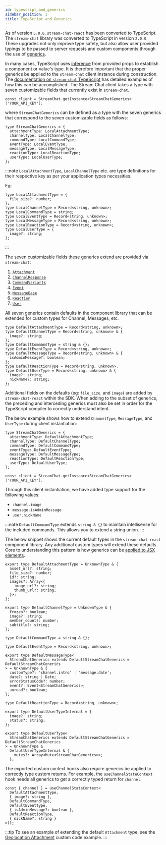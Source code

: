 ```yaml
---
id: typescript_and_generics
sidebar_position: 3
title: TypeScript and Generics
---
```


As of version `5.0.0`, `stream-chat-react` has been converted to TypeScript. The `stream-chat` library was converted to TypeScript in version `2.0.0`.
These upgrades not only improve type safety, but also allow user provided typings to be passed to server requests and custom components through
the use of [generics](https://www.typescriptlang.org/docs/handbook/2/generics.html).

In many cases, TypeScript uses [inference](https://www.typescriptlang.org/docs/handbook/type-inference.html) from provided props to establish a component or
value's type. It is therefore important that the proper generics be applied to the `stream-chat` client instance during construction. The
[documentation on `stream-chat` TypeScript](https://github.com/GetStream/stream-chat-js#typescript-v2xx) has detailed examples of how this can be accomplished.
The Stream Chat client takes a type with seven customizable fields that currently exist in `stream-chat`.

```tsx
const client = StreamChat.getInstance<StreamChatGenerics>('YOUR_API_KEY');
```

where `StreamChatGenerics` can be defined as a type with the seven generics that correspond to the seven customizable fields as follows:

```tsx
type StreamChatGenerics = {
  attachmentType: LocalAttachmentType;
  channelType: LocalChannelType;
  commandType: LocalCommandType;
  eventType: LocalEventType;
  messageType: LocalMessageType;
  reactionType: LocalReactionType;
  userType: LocalUserType;
};
```

:::note
`LocalAttachmentType`, `LocalChannelType` etc. are type definitions for their respective key as per your application types necessities.

Eg:

```tsx
type LocalAttachmentType = {
  file_size?: number;
};
type LocalChannelType = Record<string, unknown>;
type LocalCommandType = string;
type LocalEventType = Record<string, unknown>;
type LocalMessageType = Record<string, unknown>;
type LocalReactionType = Record<string, unknown>;
type LocalUserType = {
  image?: string;
};
```

:::

The seven customizable fields these generics extend are provided via `stream-chat`:

1. [`Attachment`](https://github.com/GetStream/stream-chat-js/blob/534bcb09a971caea9f187f31b005e9e3b1413a67/src/types.ts#L1166)
2. [`ChannelResponse`](https://github.com/GetStream/stream-chat-js/blob/534bcb09a971caea9f187f31b005e9e3b1413a67/src/types.ts#L104)
3. [`CommandVariants`](https://github.com/GetStream/stream-chat-js/blob/534bcb09a971caea9f187f31b005e9e3b1413a67/src/types.ts#L1271)
4. [`Event`](https://github.com/GetStream/stream-chat-js/blob/534bcb09a971caea9f187f31b005e9e3b1413a67/src/types.ts#L796)
5. [`MessageBase`](https://github.com/GetStream/stream-chat-js/blob/534bcb09a971caea9f187f31b005e9e3b1413a67/src/types.ts#L1344)
6. [`Reaction`](https://github.com/GetStream/stream-chat-js/blob/534bcb09a971caea9f187f31b005e9e3b1413a67/src/types.ts#L1401)
7. [`User`](https://github.com/GetStream/stream-chat-js/blob/534bcb09a971caea9f187f31b005e9e3b1413a67/src/types.ts#L1465)

All seven generics contain defaults in the component library that can be extended for custom types for Channel, Messages, etc.

```tsx
type DefaultAttachmentType = Record<string, unknown>;
type DefaultChannelType = Record<string, unknown> & {
  image?: string;
};
type DefaultCommandType = string & {};
type DefaultEventType = Record<string, unknown>;
type DefaultMessageType = Record<string, unknown> & {
  isAdminMessage?: boolean;
};
type DefaultReactionType = Record<string, unknown>;
type DefaultUserType = Record<string, unknown> & {
  image?: string;
  nickName?: string;
};
```

Additional fields on the defaults (eg: `file_size`, and `image`) are added by `stream-chat-react` within the SDK. When adding to the subset of generics,
the preceding and interceding generics must also be set in order for the TypeScript compiler to correctly understand intent.

The below example shows how to extend `ChannelType`, `MessageType`, and `UserType` during client instantiation:

```tsx
type StreamChatGenerics = {
  attachmentType: DefaultAttachmentType;
  channelType: DefaultChannelType;
  commandType: DefaultCommandType;
  eventType: DefaultEventType;
  messageType: DefaultMessageType;
  reactionType: DefaultReactionType;
  userType: DefaultUserType;
};
```

```tsx
const client = StreamChat.getInstance<StreamChatGenerics>('YOUR_API_KEY');
```

Through this client instantiation, we have added type support for the following values:

- `channel.image`
- `message.isAdminMessage`
- `user.nickName`

:::note
`DefaultCommandType` extends `string & {}` to maintain intellisense for the included commands. This allows you to extend a string union.
:::

The below snippet shows the current default types in the `stream-chat-react` component library. Any additional custom types
will extend these defaults. Core to understanding this pattern is how generics can be
[applied to JSX elements](https://www.typescriptlang.org/docs/handbook/release-notes/typescript-2-9.html#generic-type-arguments-in-jsx-elements).

```tsx
export type DefaultAttachmentType = UnknownType & {
  asset_url?: string;
  file_size?: number;
  id?: string;
  images?: Array<{
    image_url?: string;
    thumb_url?: string;
  }>;
};

export type DefaultChannelType = UnknownType & {
  frozen?: boolean;
  image?: string;
  member_count?: number;
  subtitle?: string;
};

type DefaultCommandType = string & {};

type DefaultEventType = Record<string, unknown>;

export type DefaultMessageType<
  StreamChatGenerics extends DefaultStreamChatGenerics = DefaultStreamChatGenerics
> = UnknownType & {
  customType?: 'channel.intro' | 'message.date';
  date?: string | Date;
  errorStatusCode?: number;
  event?: Event<StreamChatGenerics>;
  unread?: boolean;
};

type DefaultReactionType = Record<string, unknown>;

export type DefaultUserTypeInternal = {
  image?: string;
  status?: string;
};

export type DefaultUserType<
  StreamChatGenerics extends DefaultStreamChatGenerics = DefaultStreamChatGenerics
> = UnknownType &
  DefaultUserTypeInternal & {
    mutes?: Array<Mute<StreamChatGenerics>>;
  };
```

The exported custom context hooks also require generics be applied to correctly type custom returns. For example, the
`useChannelStateContext` hook needs all generics to get a correctly typed return for `channel`.

```tsx
const { channel } = useChannelStateContext<
  DefaultAttachmentType,
  { image?: string },
  DefaultCommandType,
  DefaultEventType,
  { isAdminMessage?: boolean },
  DefaultReactionType,
  { nickName?: string }
>();
```

:::tip
To see an example of extending the default `Attachment` type, see the [Geolocation Attachment](../custom-code-examples/geolocation-attachment.mdx#custom-map-attachment)
custom code example.
:::
